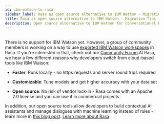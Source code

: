 ```yaml
---
id: ibm-watson-to-rasa
sidebar_label: Rasa as open source alternative to IBM Watson - Migration Tips
title: Rasa as open source alternative to IBM Watson - Migration Tips
description: Open source alternative to IBM Watson for conversational bots and NLP
---
```


<br /> There is no support for IBM Watson yet. However, a group of community members is working on a way to use <a className="reference external" href="https://developer.ibm.com/tutorials/learn-how-to-export-import-a-watson-assistant-workspace/" target="_blank">exported IBM Watson workspaces</a> in Rasa. If you're interested in that, check out our <a className="reference external" href="https://forum.rasa.com/" target="_blank">Community Forum</a>.At Rasa, we hear a few different reasons why developers switch from cloud-based tools like IBM Watson:

* **Faster**: Runs locally - no https requests and server round trips required

* **Customizable**: Tune models and get higher accuracy with your data set

* **Open source**: No risk of vendor lock-in - Rasa comes with an Apache 2.0 license and you can use it in commercial projects

In addition, our open source tools allow developers to build contextual AI assistants and manage dialogues with machine learning instead of rules - learn more in <a className="reference external" href="http://blog.rasa.com/a-new-approach-to-conversational-software/" target="_blank">this blog post</a>.
<a className="button button--outline button--secondary button--lg" href="https:/rasa.com/docs/getting-started">Learn more about Rasa</a>
